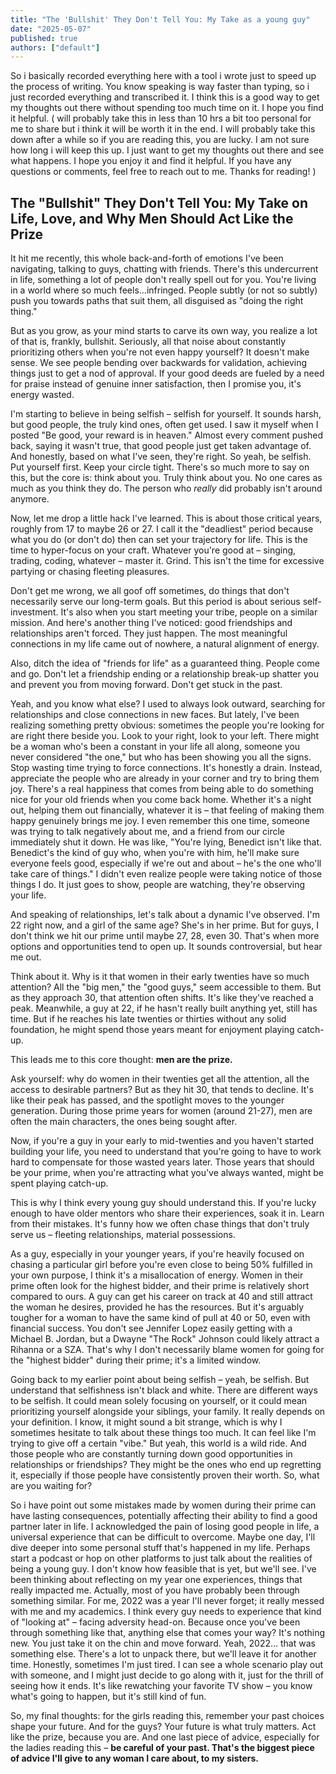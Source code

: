 ```yaml
---
title: "The 'Bullshit' They Don't Tell You: My Take as a young guy"
date: "2025-05-07"
published: true
authors: ["default"]
---
```

So i basically recorded everything here with a tool i wrote just to speed up the process of writing.
You know speaking is way faster than typing, so i just recorded everything and transcribed it. I think this is a good way to get my thoughts out there without spending too much time on it. I hope you find it helpful.
( will probably take this in less than 10 hrs a bit too personal for me to share but i think it will be worth it in the end. I will probably take this down after a while so if you are reading this, you are lucky. I am not sure how long i will keep this up. I just want to get my thoughts out there and see what happens. I hope you enjoy it and find it helpful. If you have any questions or comments, feel free to reach out to me. Thanks for reading! )
## The "Bullshit" They Don't Tell You: My Take on Life, Love, and Why Men Should Act Like the Prize

It hit me recently, this whole back-and-forth of emotions I've been navigating, talking to guys, chatting with friends. There's this undercurrent in life, something a lot of people don't really spell out for you. You're living in a world where so much feels…infringed. People subtly (or not so subtly) push you towards paths that suit them, all disguised as "doing the right thing."

But as you grow, as your mind starts to carve its own way, you realize a lot of that is, frankly, bullshit. Seriously, all that noise about constantly prioritizing others when you're not even happy yourself? It doesn't make sense. We see people bending over backwards for validation, achieving things just to get a nod of approval. If your good deeds are fueled by a need for praise instead of genuine inner satisfaction, then I promise you, it's energy wasted.

I'm starting to believe in being selfish – selfish for yourself. It sounds harsh, but good people, the truly kind ones, often get used. I saw it myself when I posted "Be good, your reward is in heaven." Almost every comment pushed back, saying it wasn't true, that good people just get taken advantage of. And honestly, based on what I've seen, they're right. So yeah, be selfish. Put yourself first. Keep your circle tight. There's so much more to say on this, but the core is: think about you. Truly think about you. No one cares as much as you think they do. The person who *really* did probably isn't around anymore.

Now, let me drop a little hack I've learned. This is about those critical years, roughly from 17 to maybe 26 or 27. I call it the "deadliest" period because what you do (or don't do) then can set your trajectory for life. This is the time to hyper-focus on your craft. Whatever you're good at – singing, trading, coding, whatever – master it. Grind. This isn't the time for excessive partying or chasing fleeting pleasures.

Don't get me wrong, we all goof off sometimes, do things that don't necessarily serve our long-term goals. But this period is about serious self-investment. It's also when you start meeting your tribe, people on a similar mission. And here's another thing I've noticed: good friendships and relationships aren't forced. They just happen. The most meaningful connections in my life came out of nowhere, a natural alignment of energy.

Also, ditch the idea of "friends for life" as a guaranteed thing. People come and go. Don't let a friendship ending or a relationship break-up shatter you and prevent you from moving forward. Don't get stuck in the past.

Yeah, and you know what else? I used to always look outward, searching for relationships and close connections in new faces. But lately, I've been realizing something pretty obvious: sometimes the people you're looking for are right there beside you. Look to your right, look to your left. There might be a woman who's been a constant in your life all along, someone you never considered "the one," but who has been showing you all the signs. Stop wasting time trying to force connections. It's honestly a drain. Instead, appreciate the people who are already in your corner and try to bring them joy. There's a real happiness that comes from being able to do something nice for your old friends when you come back home. Whether it's a night out, helping them out financially, whatever it is – that feeling of making them happy genuinely brings me joy. I even remember this one time, someone was trying to talk negatively about me, and a friend from our circle immediately shut it down. He was like, "You're lying, Benedict isn't like that. Benedict's the kind of guy who, when you're with him, he'll make sure everyone feels good, especially if we're out and about – he's the one who'll take care of things." I didn't even realize people were taking notice of those things I do. It just goes to show, people are watching, they're observing your life.

And speaking of relationships, let's talk about a dynamic I've observed. I'm 22 right now, and a girl of the same age? She's in her prime. But for guys, I don't think we hit our prime until maybe 27, 28, even 30. That's when more options and opportunities tend to open up. It sounds controversial, but hear me out.

Think about it. Why is it that women in their early twenties have so much attention? All the "big men," the "good guys," seem accessible to them. But as they approach 30, that attention often shifts. It's like they've reached a peak. Meanwhile, a guy at 22, if he hasn't really built anything yet, still has time. But if he reaches his late twenties or thirties without any solid foundation, he might spend those years meant for enjoyment playing catch-up.

This leads me to this core thought: **men are the prize.**

Ask yourself: why do women in their twenties get all the attention, all the access to desirable partners? But as they hit 30, that tends to decline. It's like their peak has passed, and the spotlight moves to the younger generation. During those prime years for women (around 21-27), men are often the main characters, the ones being sought after.

Now, if you're a guy in your early to mid-twenties and you haven't started building your life, you need to understand that you're going to have to work hard to compensate for those wasted years later. Those years that should be your prime, when you're attracting what you've always wanted, might be spent playing catch-up.

This is why I think every young guy should understand this. If you're lucky enough to have older mentors who share their experiences, soak it in. Learn from their mistakes. It's funny how we often chase things that don't truly serve us – fleeting relationships, material possessions.

As a guy, especially in your younger years, if you're heavily focused on chasing a particular girl before you're even close to being 50% fulfilled in your own purpose, I think it's a misallocation of energy. Women in their prime often look for the highest bidder, and their prime is relatively short compared to ours. A guy can get his career on track at 40 and still attract the woman he desires, provided he has the resources. But it's arguably tougher for a woman to have the same kind of pull at 40 or 50, even with financial success. You don't see Jennifer Lopez easily getting with a Michael B. Jordan, but a Dwayne "The Rock" Johnson could likely attract a Rihanna or a SZA. That's why I don't necessarily blame women for going for the "highest bidder" during their prime; it's a limited window.

Going back to my earlier point about being selfish – yeah, be selfish. But understand that selfishness isn't black and white. There are different ways to be selfish. It could mean solely focusing on yourself, or it could mean prioritizing yourself alongside your siblings, your family. It really depends on your definition. I know, it might sound a bit strange, which is why I sometimes hesitate to talk about these things too much. It can feel like I'm trying to give off a certain "vibe." But yeah, this world is a wild ride. And those people who are constantly turning down good opportunities in relationships or friendships? They might be the ones who end up regretting it, especially if those people have consistently proven their worth. So, what are you waiting for?

So i have  point out some mistakes made by women during their prime can have lasting consequences, potentially affecting their ability to find a good partner later in life. I acknowledged the pain of losing good people in life, a universal experience that can be difficult to overcome. Maybe one day, I'll dive deeper into some personal stuff that's happened in my life. Perhaps start a podcast or hop on other platforms to just talk about the realities of being a young guy. I don't know how feasible that is yet, but we'll see. I've been thinking about reflecting on my year one experiences, things that really impacted me. Actually, most of you have probably been through something similar. For me, 2022 was a year I'll never forget; it really messed with me and my academics. I think every guy needs to experience that kind of "looking at" – facing adversity head-on. Because once you've been through something like that, anything else that comes your way? It's nothing new. You just take it on the chin and move forward. Yeah, 2022… that was something else. There's a lot to unpack there, but we'll leave it for another time. Honestly, sometimes I'm just tired. I can see a whole scenario play out with someone, and I might just decide to go along with it, just for the thrill of seeing how it ends. It's like rewatching your favorite TV show – you know what's going to happen, but it's still kind of fun.

So, my final thoughts: for the girls reading this, remember your past choices shape your future. And for the guys? Your future is what truly matters. Act like the prize, because you are. And one last piece of advice, especially for the ladies reading this – **be careful of your past. That's the biggest piece of advice I'll give to any woman I care about, to my sisters.**